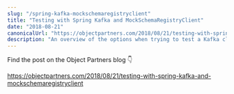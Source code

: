 ```yaml
---
slug: "/spring-kafka-mockschemaregistryclient"
title: "Testing with Spring Kafka and MockSchemaRegistryClient"
date: "2018-08-21"
canonicalUrl: "https://objectpartners.com/2018/08/21/testing-with-spring-kafka-and-mockschemaregistryclient"
description: "An overview of the options when trying to test a Kafka cluster that utilizes Avro and Schema Registry."
---
```


Find the post on the Object Partners blog 👇

<a href="https://objectpartners.com/2018/08/21/testing-with-spring-kafka-and-mockschemaregistryclient" target="_blank">
    https://objectpartners.com/2018/08/21/testing-with-spring-kafka-and-mockschemaregistryclient
</a>